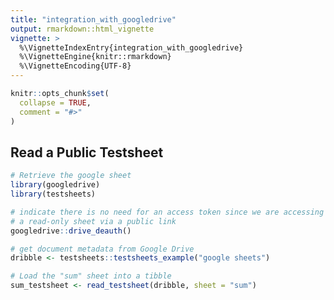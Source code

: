 ```yaml
---
title: "integration_with_googledrive"
output: rmarkdown::html_vignette
vignette: >
  %\VignetteIndexEntry{integration_with_googledrive}
  %\VignetteEngine{knitr::rmarkdown}
  %\VignetteEncoding{UTF-8}
---
```


```r
knitr::opts_chunk$set(
  collapse = TRUE,
  comment = "#>"
)
```

## Read a Public Testsheet

```r
# Retrieve the google sheet
library(googledrive)
library(testsheets)

# indicate there is no need for an access token since we are accessing
# a read-only sheet via a public link
googledrive::drive_deauth()

# get document metadata from Google Drive
dribble <- testsheets::testsheets_example("google sheets")

# Load the "sum" sheet into a tibble
sum_testsheet <- read_testsheet(dribble, sheet = "sum")
```
